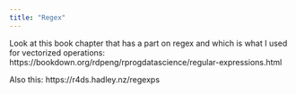 ```yaml
---
title: "Regex"
---
```


Look at this book chapter that has a part on regex and which is what I used for vectorized operations: https://bookdown.org/rdpeng/rprogdatascience/regular-expressions.html

Also this: https://r4ds.hadley.nz/regexps